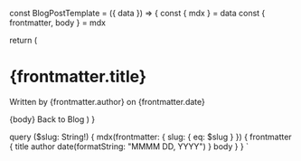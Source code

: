 
const BlogPostTemplate = ({ data }) => {
  const { mdx } = data
  const { frontmatter, body } = mdx

  return (
    <Layout>
      <h1>{frontmatter.title}</h1>
      <p>Written by {frontmatter.author} on {frontmatter.date}</p>
      <MDXRenderer>{body}</MDXRenderer>
      <Link to="/blog">Back to Blog</Link>
    </Layout>
  )
}


  query ($slug: String!) {
    mdx(frontmatter: { slug: { eq: $slug } }) {
      frontmatter {
        title
        author
        date(formatString: "MMMM DD, YYYY")
      }
      body
    }
  }
`
